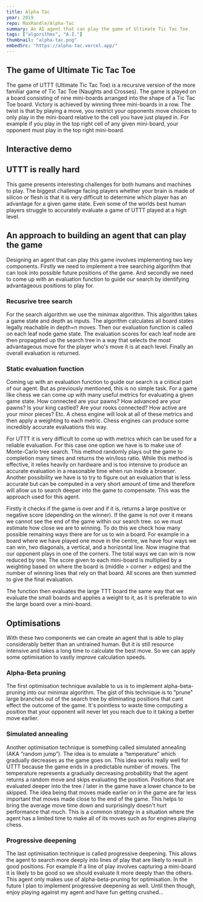 ```yaml
---
title: Alpha Tac
year: 2019
repo: MaxRandle/Alpha-Tac
summary: An AI agent that can play the game of Ultimate Tic Tac Toe.
tags: ["algorithms", "A.I."]
thumbnail: "alpha-tac.png"
embedSrc: "https://alpha-tac.vercel.app/"
---
```


## The game of Ultimate Tic Tac Toe

The game of UTTT (Ultimate Tic Tac Toe) is a recursive version of the more familiar game of Tic Tac Toe (Naughts and Crosses). The game is played on a board consisting of nine mini-boards arranged into the shape of a Tic Tac Toe board. Victory is achieved by winning three mini-boards in a row. The twist is that by playing a move, you restrict your opponents move choices to only play in the mini-board relative to the cell you have just played in. For example if you play in the top right cell of any given mini-board, your opponent must play in the top right mini-board.

## Interactive demo

<ProjectEmbed
  className="mt-12"
  src={embedSrc}
  contentHeight={425}
  contentWidth={425}
/>

## UTTT is really hard

This game presents interesting challenges for both humans and machines to play. The biggest challenge facing players whether your brain is made of silicon or flesh is that it is very difficult to determine which player has an advantage for a given game state. Even some of the worlds best human players struggle to accurately evaluate a game of UTTT played at a high level.

## An approach to building an agent that can play the game

Designing an agent that can play this game involves implementing two key components. Firstly we need to implement a tree searching algorithm that can look into possible future positions of the game. And secondly we need to come up with an evaluation function to guide our search by identifying advantageous positions to play for.

### Recusrive tree search

For the search algorithm we use the minimax algorithm. This algorithm takes a game state and depth as inputs. The algorithm calculates all board states legally reachable in depth=n moves. Then our evaluation function is called on each leaf node game state. The evaluation scores for each leaf node are then propagated up the search tree in a way that selects the most advantageous move for the player who's move it is at each level. Finally an overall evaluation is returned.

### Static evaluation function

Coming up with an evaluation function to guide our search is a critical part of our agent. But as previously mentioned, this is no simple task. For a game like chess we can come up with many useful metrics for evaluating a given game state. How connected are your pawns? How advanced are your pawns? Is your king castled? Are your rooks connected? How active are your minor pieces? Etc. A chess engine will look at all of these metrics and then apply a weighting to each metric. Chess engines can produce some incredibly accurate evaluations this way.

For UTTT it is very difficult to come up with metrics which can be used for a reliable evaluation. For this case one option we have is to make use of Monte-Carlo tree search. This method randomly plays out the game to completion many times and returns the win/loss ratio. While this method is effective, it relies heavily on hardware and is too intensive to produce an accurate evaluation in a reasonable time when run inside a browser. Another possibility we have is to try to figure out an evaluation that is less accurate but can be computed in a very short amount of time and therefore will allow us to search deeper into the game to compensate. This was the approach used for this agent.

Firstly it checks if the game is over and if it is, returns a large positive or negative score (depending on the winner). If the game is not over it means we cannot see the end of the game within our search tree. so we must estimate how close we are to winning. To do this we check how many possible remaining ways there are for us to win a board. For example in a board where we have played one move in the centre, we have four ways we can win, two diagonals, a vertical, and a horizontal line. Now imagine that our opponent plays in one of the corners. The total ways we can win is now reduced by one. The score given to each mini-board is multiplied by a weighting based on where the board is (middle > corner > edges) and the number of winning lines that rely on that board. All scores are then summed to give the final evaluation.

The function then evaluates the large TTT board the same way that we evaluate the small boards and applies a weight to it, as it is preferable to win the large board over a mini-board.

## Optimisations

With these two components we can create an agent that is able to play considerably better than an untrained human. But it is still resource intensive and takes a long time to calculate the best move. So we can apply some optimisation to vastly improve calculation speeds.

### Alpha-Beta pruning

The first optimisation technique available to us is to implement alpha-beta-pruning into our minimax algorithm. The gist of this technique is to “prune” large branches out of the search tree by eliminating positions that cant effect the outcome of the game. It's pointless to waste time computing a position that your opponent will never let you reach due to it taking a better move earlier.

### Simulated annealing

Another optimisation technique is something called simulated annealing (AKA “random jump”). The idea is to emulate a “temperature” which gradually decreases as the game goes on. This idea works really well for UTTT because the game ends in a predictable number of moves. The temperature represents a gradually decreasing probability that the agent returns a random move and skips evaluating the position. Positions that are evaluated deeper into the tree / later in the game have a lower chance to be skipped. The idea being that moves made earlier on in the game are far less important that moves made close to the end of the game. This helps to bring the average move time down and surprisingly doesn't hurt performance that much. This is a common strategy in a situation where the agent has a limited time to make all of its moves such as for engines playing chess.

### Progressive deepening

The last optimisation technique is called progressive deepening. This allows the agent to search more deeply into lines of play that are likely to result in good positions. For example If a line of play involves capturing a mini-board it is likely to be good so we should evaluate it more deeply than the others. This agent only makes use of alpha-beta-pruning for optimisation. In the future I plan to implement progressive deepening as well. Until then though, enjoy playing against my agent and have fun getting crushed...
